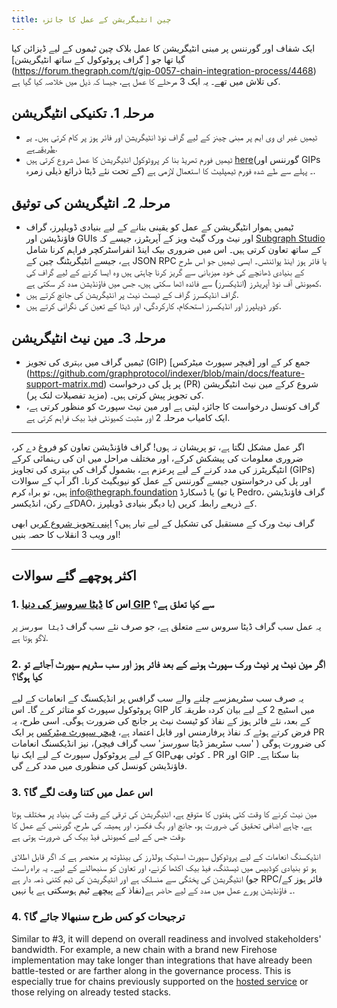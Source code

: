 ```yaml
---
title: چین انٹیگریشن کے عمل کا جائزہ
---
```


ایک شفاف اور گورننس پر مبنی انٹیگریشن کا عمل بلاک چین ٹیموں کے لیے ڈیزائن کیا گیا تھا جو [ گراف پروٹوکول کے ساتھ انٹیگریشن] (https://forum.thegraph.com/t/gip-0057-chain-integration-process/4468) کی تلاش میں تھے۔ یہ ایک 3 مرحلے کا عمل ہے، جیسا کہ ذیل میں خلاصہ کیا گیا ہے.

## مرحلہ 1. تکنیکی انٹیگریشن

- ٹیمیں غیر ای وی ایم پر مبنی چینز کے لیے گراف نوڈ انٹیگریشن اور فائر ہوز پر کام کرتی ہیں۔ [یہ طریقہ ہے](/new-chain-integration/).
- ٹیمیں فورم تھریڈ بنا کر پروٹوکول انٹیگریشن کا عمل شروع کرتی ہیں [here](https://forum.thegraph.com/c/governance-gips/new-chain-support/71)(گورننس اور GIPs کے تحت نئے ڈیٹا ذرائع ذیلی زمرہ) ۔ پہلے سے طے شدہ فورم ٹیمپلیٹ کا استعمال لازمی ہے.

## مرحلہ 2۔ انٹیگریشن کی توثیق

- ٹیمیں ہموار انٹیگریشن کے عمل کو یقینی بنانے کے لیے بنیادی ڈویلپرز، گراف فاؤنڈیشن اور GUIs اور نیٹ ورک گیٹ ویز کے آپریٹرز، جیسے کہ [Subgraph Studio](https://thegraph.com/studio/) کے ساتھ تعاون کرتی ہیں۔ اس میں ضروری بیک اینڈ انفراسٹرکچر فراہم کرنا شامل ہے، جیسے انٹیگریٹنگ چین کے JSON RPC یا فائر ہوز اینڈ پوائنٹس۔ ایسی ٹیمیں جو اس طرح کے بنیادی ڈھانچے کی خود میزبانی سے گریز کرنا چاہتی ہیں وہ ایسا کرنے کے لیے گراف کی کمیونٹی آف نوڈ آپریٹرز (انڈیکسرز) سے فائدہ اٹھا سکتی ہیں، جس میں فاؤنڈیشن مدد کر سکتی ہے.
- گراف انڈیکسرز گراف کے ٹیسٹ نیٹ پر انٹیگریشن کی جانچ کرتے ہیں.
- کور ڈویلپرز اور انڈیکسرز استحکام، کارکردگی، اور ڈیٹا کے تعین کی نگرانی کرتے ہیں.

## مرحلہ 3۔ مین نیٹ انٹیگریشن

- ٹیمیں گراف میں بہتری کی تجویز (GIP) جمع کر کے اور [فیچر سپورٹ میٹرکس] (https://github.com/graphprotocol/indexer/blob/main/docs/feature-support-matrix.md) پر پل کی درخواست (PR) شروع کرکے مین نیٹ انٹیگریشن کی تجویز پیش کرتی ہیں۔ (مزید تفصیلات لنک پر).
- گراف کونسل درخواست کا جائزہ لیتی ہے اور مین نیٹ سپورٹ کو منظور کرتی ہے، ایک کامیاب مرحلہ 2 اور مثبت کمیونٹی فیڈ بیک فراہم کرتی ہے.

---

اگر عمل مشکل لگتا ہے، تو پریشان نہ ہوں! گراف فاؤنڈیشن تعاون کو فروغ دے کر، ضروری معلومات کی پیشکش کرکے، اور مختلف مراحل میں ان کی رہنمائی کرکے انٹیگریٹرز کی مدد کرنے کے لیے پرعزم ہے، بشمول گراف کی بہتری کی تجاویز (GIPs) اور پل کی درخواستوں جیسے گورننس کے عمل کو نیویگیٹ کرنا۔ اگر آپ کے سوالات ہیں، تو براہ کرم [info@thegraph.foundation](mailto:info@thegraph.foundation) یا ڈسکارڈ (یا تو Pedro، گراف فاؤنڈیشن کے رکن، انڈیکسرDAO، یا دیگر بنیادی ڈویلپرز) کے ذریعے رابطہ کریں.

گراف نیٹ ورک کے مستقبل کی تشکیل کے لیے تیار ہیں؟ [اپنی تجویز شروع کریں](https://github.com/graphprotocol/graph-improvement-proposals/blob/main/gips/0057-chain-integration-process.md) ابھی اور ویب 3 انقلاب کا حصہ بنیں!

---

## اکثر پوچھے گئے سوالات

### 1. اس کا [ڈیٹا سروسز کی دنیا GIP](https://forum.thegraph.com/t/gip-0042-a-world-of-data-services/3761) سے کیا تعلق ہے؟

یہ عمل سب گراف ڈیٹا سروس سے متعلق ہے، جو صرف نئے سب گراف `ڈیٹا سورسز` پر لاگو ہوتا ہے.

### 2. اگر مین نیٹ پر نیٹ ورک سپورٹ ہونے کے بعد فائر ہوز اور سب سٹریم سپورٹ آجائے تو کیا ہوگا؟

یہ صرف سب سٹریمزسے چلنے والے سب گرافس پر انڈیکسنگ کے انعامات کے لیے پروٹوکول سپورٹ کو متاثر کرے گا۔ اس GIP میں اسٹیج 2 کے لیے بیان کردہ طریقہ کار کے بعد، نئے فائر ہوز کے نفاذ کو ٹیسٹ نیٹ پر جانچ کی ضرورت ہوگی۔ اسی طرح، یہ فرض کرتے ہوئے کہ نفاذ پرفارمنس اور قابل اعتماد ہے، [فیچر سپورٹ میٹرکس](https://github.com/graphprotocol/indexer/blob/main/docs/feature-support-matrix.md) پر ایک PR کی ضرورت ہوگی ( 'سب سٹریمز ڈیٹا سورسز' سب گراف فیچر)، نیز انڈیکسنگ انعامات کے لیے پروٹوکول سپورٹ کے لیے ایک نیا GIP۔ کوئی بھی PR اور GIP بنا سکتا ہے۔ فاؤنڈیشن کونسل کی منظوری میں مدد کرے گی.

### 3. اس عمل میں کتنا وقت لگے گا؟

مین نیٹ کرنے کا وقت کئی ہفتوں کا متوقع ہے، انٹیگریشن کی ترقی کے وقت کی بنیاد پر مختلف ہوتا ہے، چاہے اضافی تحقیق کی ضرورت ہو، جانچ اور بگ فکسز، اور ہمیشہ کی طرح، گورننس کے عمل کا وقت جس کے لیے کمیونٹی فیڈ بیک کی ضرورت ہوتی ہے.

انڈیکسنگ انعامات کے لیے پروٹوکول سپورٹ اسٹیک ہولڈرز کی بینڈوتھ پر منحصر ہے کہ اگر قابل اطلاق ہو تو بنیادی کوڈبیس میں ٹیسٹنگ، فیڈ بیک اکٹھا کرنے، اور تعاون کو سنبھالنے کے لیے۔ یہ براہ راست انٹیگریشن کی پختگی سے منسلک ہے اور انٹیگریشن کی ٹیم کتنی ذمہ دار ہے (جو RPC/فائر ہوز کے نفاذ کے پیچھے ٹیم ہوسکتی ہے یا نہیں)۔ فاؤنڈیشن پورے عمل میں مدد کے لیے حاضر ہے.

### 4. ترجیحات کو کس طرح سنبھالا جائے گا؟

Similar to #3, it will depend on overall readiness and involved stakeholders' bandwidth. For example, a new chain with a brand new Firehose implementation may take longer than integrations that have already been battle-tested or are farther along in the governance process. This is especially true for chains previously supported on the [hosted service](https://thegraph.com/hosted-service) or those relying on already tested stacks.
